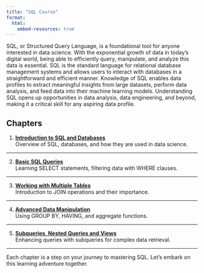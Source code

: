 ```yaml
---
title: "SQL Course"
format: 
  html:
    embed-resources: true
---
```


SQL, or Structured Query Language, is a foundational tool for anyone interested in data science. With the exponential growth of data in today's digital world, being able to efficiently query, manipulate, and analyze this data is essential. SQL is the standard language for relational database management systems and allows users to interact with databases in a straightforward and efficient manner. Knowledge of SQL enables data profiles to extract meaningful insights from large datasets, perform data analysis, and feed data into their machine learning models. Understanding SQL opens up opportunities in data analysis, data engineering, and beyond, making it a critical skill for any aspiring data profile.

## Chapters

1. [**Introduction to SQL and Databases**](1_introduction.html){target="_blank"}\
Overview of SQL, databases, and how they are used in data science.

---

2. [**Basic SQL Queries**](2_basics.html){target="_blank"}\
Learning SELECT statements, filtering data with WHERE clauses.

---

3. [**Working with Multiple Tables**](3_joins.html){target="_blank"} \
Introduction to JOIN operations and their importance.

---

4. [**Advanced Data Manipulation**](4_advanced.html){target="_blank"}\
Using GROUP BY, HAVING, and aggregate functions.

---

5. [**Subqueries, Nested Queries and Views**](5_subqueries.html){target="_blank"}\
   Enhancing queries with subqueries for complex data retrieval.

---

<!--6. **Data Definition Language (DDL)**  
   Understanding how to create and modify database structures.

---

7. **Data Manipulation Language (DML)**  
   Inserting, updating, and deleting data.

---

8. **Transactions and Data Integrity**  
   Managing transactions, understanding ACID properties.

---

9. **Optimizing SQL Queries**  
   Techniques for improving query performance.

---

10. **Real-World SQL Projects**  
    Applying learned skills to solve real-world data problems. -->

Each chapter is a step on your journey to mastering SQL. Let's embark on this learning adventure together.

